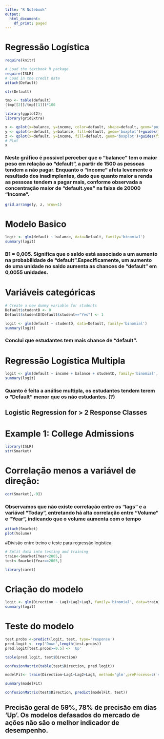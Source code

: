 ```yaml
---
title: "R Notebook"
output:
  html_document:
    df_print: paged
---
```


# Regressão Logística
```r
require(knitr)
```

```r
# Load the textbook R package
require(ISLR)
# Load in the credit data
attach(Default)
```
```r
str(Default)
```
```r
tmp <- table(default)
(tmp[[2]]/tmp[[1]])*100
```
```r
library(ggplot2);
library(gridExtra)
```

```r
x <- qplot(x=balance, y=income, color=default, shape=default, geom='point')+scale_shape(solid=FALSE)
y <- qplot(x=default, y=balance, fill=default, geom='boxplot')+guides(fill=FALSE)
z <- qplot(x=default, y=income, fill=default, geom='boxplot')+guides(fill=FALSE)
# Plot
x
```
### Neste gráfico é possivel perceber que o "balance" tem o maior peso em relação ao "default", a partir de 1500 as pessoas tendem a não pagar. Enquanto o "income" afeta levemente o resultado dos inadimplentes, dado que quanto maior a renda as pessoas tendem a pagar mais, conforme observada a concentração maior de "default.yes" na faixa de 20000 "Income".

```r
grid.arrange(y, z, nrow=1)
```
# Modelo Basico

```r
logit <- glm(default ~ balance, data=Default, family='binomial')
summary(logit)

```
 
### B1 = 0,005. Significa que o saldo está associado a um aumento na probabilidade de "default".Especificamente, um aumento de uma unidade no saldo aumenta as chances de "default" em 0,0055 unidades.

# Variáveis categóricas

```r
# Create a new dummy variable for students
Default$studentD <- 0
Default$studentD[Default$student=="Yes"] <- 1

logit <- glm(default ~ studentD, data=Default, family='binomial')
summary(logit)

```
### Conclui que estudantes tem mais chance de "default".

# Regressão Logística Multipla

```r
logit <- glm(default ~ income + balance + studentD, family='binomial', data=Default)
summary(logit)

```
### Quanto é feita a análise multipla, os estudantes tendem terem o "Default" menor que os não estudantes. (?)

## Logistic Regression for > 2 Response Classes
# Example 1: College Admissions

```r
library(ISLR)
str(Smarket)
```
# Correlação menos a variável de direção:
```r
cor(Smarket[,-9])
```

### Observamos que não existe correlação entre os "lags" e a variável "Today", entretando há alta correlação entre "Volume" e "Year", indicando que o volume aumenta com o tempo

```r
attach(Smarket)
plot(Volume)
```
#Divisão entre treino e teste para regressão logistica

```r
# Split data into testing and training
train<-Smarket[Year<2005,]
test<-Smarket[Year==2005,]
```
```r
library(caret)
```
# Criação do modelo
```r
logit <- glm(Direction ~ Lag1+Lag2+Lag3, family='binomial', data=train)
summary(logit)
```
# Teste do modelo

```r
test.probs <-predict(logit, test, type='response')
pred.logit <- rep('Down',length(test.probs))
pred.logit[test.probs>=0.5] <- 'Up'

table(pred.logit, test$Direction)
```
```r
confusionMatrix(table(test$Direction, pred.logit)) 
```

```r
modelFit<- train(Direction~Lag1+Lag2+Lag3, method='glm',preProcess=c('scale', 'center'), data=train, family=binomial(link='logit'))

summary(modelFit)
```
```r
confusionMatrix(test$Direction, predict(modelFit, test))
```
## Precisão geral de 59%, 78% de precisão em dias 'Up'. Os modelos defasados do mercado de ações não são o melhor indicador de desempenho.

